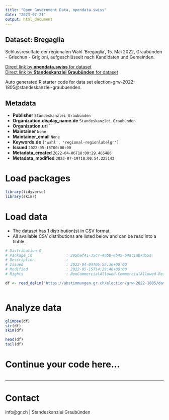 ```yaml
---
title: "Open Government Data, opendata.swiss"
date: "2023-07-21"
output: html_document
---
```


## Dataset: Bregaglia

Schlussresultate der regionalen Wahl 'Bregaglia', 15. Mai 2022, Graubünden - Grischun - Grigioni, aufgeschlüsselt nach Kandidaten und Gemeinden.

[Direct link by **opendata.swiss** for dataset](https://opendata.swiss/de/dataset/bregaglia)<br>
[Direct link by **Standeskanzlei Graubünden** for dataset](https://abstimmungen.gr.ch/election/grw-2022-1805/data)

Auto generated R starter code for data set election-grw-2022-1805@standeskanzlei-graubuenden.

## Metadata

- **Publisher** `Standeskanzlei Graubünden`
- **Organization.display_name.de** `Standeskanzlei Graubünden`
- **Organization.url** ``
- **Maintainer** `None`
- **Maintainer_email** `None`
- **Keywords.de** `['wahl', 'regional-regionlabelgr']`
- **Issued** `2022-05-15T00:00:00`
- **Metadata_created** `2022-04-06T18:00:29.465486`
- **Metadata_modified** `2023-07-19T18:00:54.225143`


# Load packages

```r

library(tidyverse)
library(skimr)

```

# Load data

-   The dataset has 1 distribution(s) in CSV format.
-   All available CSV distributions are listed below and can be read into a tibble.

```r

# Distribution 0
# Package_id               : 295bef41-35c7-40bb-8b45-b4ac1ab7d55a
# Description              : 
# Issued                   : 2022-04-04T06:55:36+00:00
# Modified                 : 2022-05-15T14:29:46+00:00
# Rights                   : NonCommercialAllowed-CommercialAllowed-ReferenceRequired

df <- read_delim('https://abstimmungen.gr.ch/election/grw-2022-1805/data-csv')



```

# Analyze data

```r

glimpse(df)
str(df)
skim(df)

head(df)
tail(df)

```

# Continue your code here...

```r

```

------------------------------------------------------------------------

# Contact

info@gr.ch | Standeskanzlei Graubünden
